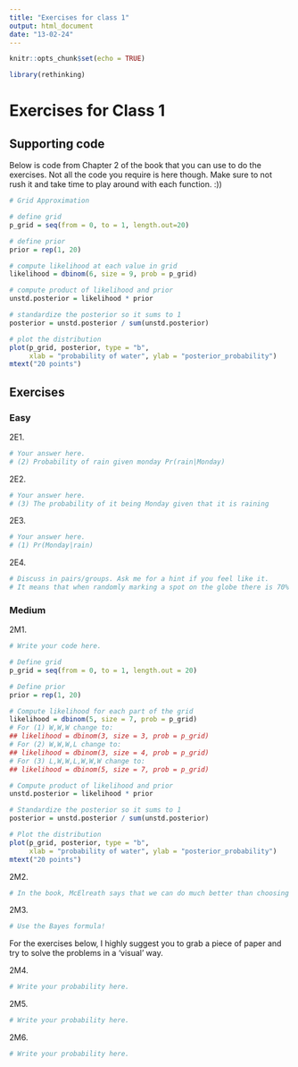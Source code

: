 ```yaml
---
title: "Exercises for class 1"
output: html_document
date: "13-02-24"
---
```


```r
knitr::opts_chunk$set(echo = TRUE)
```

```r
library(rethinking)
```

# Exercises for Class 1

## Supporting code

Below is code from Chapter 2 of the book that you can use to do the exercises. Not all the code you require is here though. Make sure to not rush it and take time to play around with each function. :))

```r
# Grid Approximation

# define grid
p_grid = seq(from = 0, to = 1, length.out=20)

# define prior
prior = rep(1, 20)

# compute likelihood at each value in grid
likelihood = dbinom(6, size = 9, prob = p_grid)

# compute product of likelihood and prior
unstd.posterior = likelihood * prior

# standardize the posterior so it sums to 1
posterior = unstd.posterior / sum(unstd.posterior)

# plot the distribution
plot(p_grid, posterior, type = "b",
     xlab = "probability of water", ylab = "posterior_probability")
mtext("20 points")

```

## Exercises

### Easy

2E1. 

```r

# Your answer here.
# (2) Probability of rain given monday Pr(rain|Monday)

```

2E2.

```r

# Your answer here.
# (3) The probability of it being Monday given that it is raining

```

2E3.

```r

# Your answer here.
# (1) Pr(Monday|rain)

```

2E4.

```r

# Discuss in pairs/groups. Ask me for a hint if you feel like it.
# It means that when randomly marking a spot on the globe there is 70% change of the spot being marked is in water. In other words, 70 out of 100 times the marked spot will be water.

```

### Medium

2M1.

```r

# Write your code here.

# Define grid
p_grid = seq(from = 0, to = 1, length.out = 20)

# Define prior
prior = rep(1, 20)

# Compute likelihood for each part of the grid
likelihood = dbinom(5, size = 7, prob = p_grid)
# For (1) W,W,W change to:
## likelihood = dbinom(3, size = 3, prob = p_grid)
# For (2) W,W,W,L change to:
## likelihood = dbinom(3, size = 4, prob = p_grid)
# For (3) L,W,W,L,W,W,W change to:
## likelihood = dbinom(5, size = 7, prob = p_grid)

# Compute product of likelihood and prior
unstd.posterior = likelihood * prior

# Standardize the posterior so it sums to 1
posterior = unstd.posterior / sum(unstd.posterior)

# Plot the distribution
plot(p_grid, posterior, type = "b",
     xlab = "probability of water", ylab = "posterior_probability")
mtext("20 points")


```

2M2.

```r

# In the book, McElreath says that we can do much better than choosing a uniform prior for estimating the coverage of water. Is this what we are doing here? How does that impact our estimation?

```

2M3.

```r

# Use the Bayes formula!

```

For the exercises below, I highly suggest you to grab a piece of paper and try to solve the problems in a 'visual' way.

2M4.

```r

# Write your probability here.

```

2M5.

```r

# Write your probability here.

```

2M6.

```r

# Write your probability here.

```
